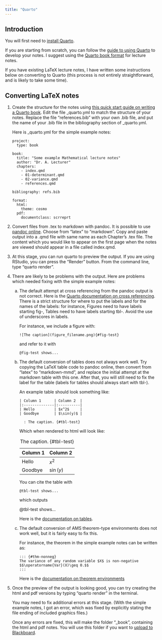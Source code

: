 ```yaml
---
title: "Quarto"
---
```


## Introduction

You will first need to [install Quarto](https://quarto.org/docs/get-started/).

 If you are starting from scratch, you can follow the [guide
to using Quarto](https://quarto.org/docs/guide/) to develop your
notes. I suggest using the [Quarto book
format](https://quarto.org/docs/books/) for lecture notes.

If you have existing LaTeX lecture notes, I have written some
instructions below on converting to Quarto (this process is not
entirely straightforward, and is likely to take some time).


## Converting LaTeX notes

1. Create the structure for the notes using [this quick start guide on
   writing a Quarto book](https://quarto.org/docs/books/#quick-start).
   Edit the file _quarto.yml to match the structure of your
   notes. Replace the file "references.bib" with your own .bib file,
   and put the name of your .bib file in the bibliography section of
   _quarto.yml. 
   
   Here is _quarto.yml for the simple example notes:
   
   ```
   project:
	 type: book

   book:
	 title: "Some example Mathematical lecture notes"
	 author: "Dr. A. Lecturer"
	 chapters:
	   - index.qmd
	   - 01-determinant.qmd
	   - 02-variance.qmd
	   - references.qmd

   bibliography: refs.bib

   format:
	 html:
	   theme: cosmo
	 pdf:
	   documentclass: scrreprt
			
	```
	
2. Convert files from .tex to markdown with pandoc. It is possible to
   use [pandoc online](https://pandoc.org/try/). Choose from "latex"
   to "markdown". Copy and paste output into a .qmd file with same
   name as each Chapter's .tex file. The content which you would like
   to appear on the first page when the notes are viewed should appear
   in a file called index.qmd.
   
3. At this stage, you can run quarto to preview the output. If you are
   using RStudio, you can press the "Render" button. From the command
   line, type "quarto render".
   
4. There are likely to be problems with the output. Here are
   problems which needed fixing with the simple example notes:

	a) The default attempt at cross referencing from the pandoc output
		is not correct. Here is the [Quarto documentation on cross
		referencing](https://quarto.org/docs/authoring/cross-references.html).
		There is a strict structure for where to put the labels and
		for the names of the labels: for instance, Figures need to
		have labels starting fig-, Tables need to have labels starting
		tbl-. Avoid the use of underscores in labels.
	
		For instance, we include a figure with:
	
		```
		![The caption](figure_filename.png){#fig-test}
		```
		and refer to it with
		
		```
		@fig-test shows...
		```
	
	b) The default conversion of tables does not always work well.
		Try copying the LaTeX table code to pandoc online, then
		convert from "latex" to "markdown-mmd", and replace the
		initial attempt at the markdown table with this one. After
		that, you will still need to fix the label for the table
		(labels for tables should always start with tbl-).
		
		An example table should look something like:
		
		```
		| Column 1      | Column 2  |
		|:--------------|:----------|
		| Hello         | $x^2$     |
		| Goodbye       | $\sin(y)$ |
		
		  : The caption. {#tbl-test}
		```
		
		Which when rendered to html will look like:
		
		| Column 1      | Column 2  |
		|:--------------|:----------|
		| Hello         | $x^2$     |
		| Goodbye       | $\sin(y)$ |
		
		  : The caption. {#tbl-test}
		
		You can cite the table with 
		
		```
		@tbl-test shows...
		```
		which outputs
		
		@tbl-test shows...
		
		Here is the [documentation on tables](https://quarto.org/docs/authoring/tables.html).
	
	c) The default conversion of AMS theorem-type environments does
		not work well, but it is fairly easy to fix this.
	
		For instance, the theorem in the simple example notes can be
		written as:
	
		```
		::: {#thm-nonneg}
		The variance of any random variable $X$ is non-negative
		$$\operatorname{Var}(X)\geq 0.$$
		:::
		```
	
		Here is the 
		[documentation on theorem environments](https://quarto.org/docs/authoring/cross-references.html#theorems-and-proofs)

5. Once the preview of the output is looking good, you can try
   creating the html and pdf versions by typing "quarto render" in the
   terminal. 
   
   You may need to fix additional errors at this stage. (With
   the simple example notes, I got an error, which was fixed by
   explicitly stating the file ending of included graphics files.)
   
   Once any errors are fixed, this will make the folder "_book",
   containing the html and pdf notes. You will use this folder if you
   want to [upload to Blackboard](blackboard.qmd).
